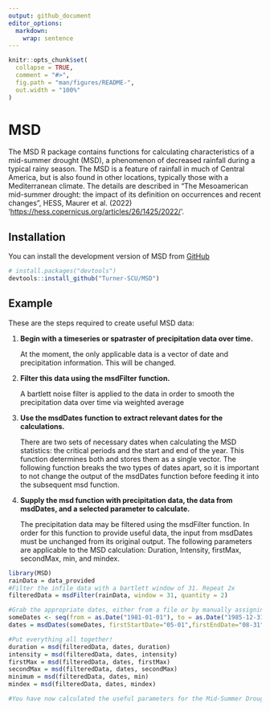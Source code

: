 ```yaml
---
output: github_document
editor_options: 
  markdown: 
    wrap: sentence
---
```


<!-- README.md is generated from README.Rmd. Please edit that file -->

```r
knitr::opts_chunk$set(
  collapse = TRUE,
  comment = "#>",
  fig.path = "man/figures/README-",
  out.width = "100%"
)
```

# MSD

<!-- badges: start -->

<!-- badges: end -->

The MSD R package contains functions for calculating characteristics of a mid-summer drought (MSD), a phenomenon of decreased rainfall during a typical rainy season.
The MSD is a feature of rainfall in much of Central America, but is also found in other locations, typically those with a Mediterranean climate.
The details are described in "The Mesoamerican mid-summer drought: the impact of its definition on occurrences and recent changes", HESS, Maurer et al. (2022) '<https://hess.copernicus.org/articles/26/1425/2022/>'.

## Installation

You can install the development version of MSD from [GitHub](https://github.com/Turner-SCU/MSD)

``` r
# install.packages("devtools")
devtools::install_github("Turner-SCU/MSD")
```

## Example

These are the steps required to create useful MSD data:

1)  **Begin with a timeseries or spatraster of precipitation data over time.**

    At the moment, the only applicable data is a vector of date and precipitation information.
    This will be changed.

2)  **Filter this data using the msdFilter function.**

    A bartlett noise filter is applied to the data in order to smooth the precipitation data over time via weighted average

3)  **Use the msdDates function to extract relevant dates for the calculations.**

    There are two sets of necessary dates when calculating the MSD statistics: the critical periods and the start and end of the year.
    This function determines both and stores them as a single vector.
    The following function breaks the two types of dates apart, so it is important to not change the output of the msdDates function before feeding it into the subsequent msd function.

4)  **Supply the msd function with precipitation data, the data from msdDates, and a selected parameter to calculate.**

    The precipitation data may be filtered using the msdFilter function.
    In order for this function to provide useful data, the input from msdDates must be unchanged from its original output.
    The following parameters are applicable to the MSD calculation: Duration, Intensity, firstMax, secondMax, min, and mindex.

```r
library(MSD)
rainData = data_provided
#Filter the infile data with a bartlett window of 31. Repeat 2x
filteredData = msdFilter(rainData, window = 31, quantity = 2)

#Grab the appropriate dates, either from a file or by manually assigning them
someDates <- seq(from = as.Date("1981-01-01"), to = as.Date("1985-12-31"), by = "day")
dates = msdDates(someDates, firstStartDate="05-01",firstEndDate="08-31", secondStartDate ="06-01",secondEndDate="10-31")

#Put everything all together!
duration = msd(filteredData, dates, duration)
intensity = msd(filteredData, dates, intensity)
firstMax = msd(filteredData, dates, firstMax)
secondMax = msd(filteredData, dates, secondMax)
minimum = msd(filteredData, dates, min)
mindex = msd(filteredData, dates, mindex)

#You have now calculated the useful parameters for the Mid-Summer Drought!
```
